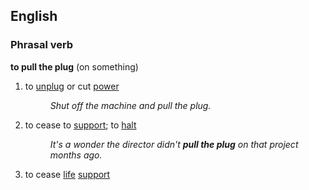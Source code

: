 ==English==
===Phrasal verb===
'''to pull the plug''' (on something)
# to [[unplug]] or cut [[power]]
#:''Shut off the machine and pull the plug.''
# to cease to [[support]]; to [[halt]]
#:''It's a wonder the director didn't '''pull the plug''' on that project months ago.''
# to cease [[life]] [[support]]